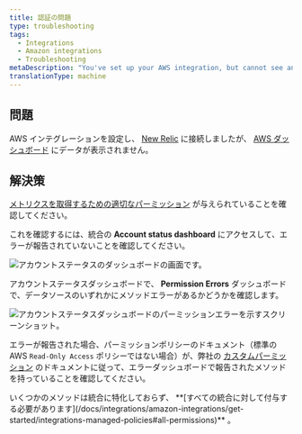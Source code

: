 ```yaml
---
title: 認証の問題
type: troubleshooting
tags:
  - Integrations
  - Amazon integrations
  - Troubleshooting
metaDescription: "You've set up your AWS integration, but cannot see any data due to authentication issues."
translationType: machine
---
```


## 問題

AWS インテグレーションを設定し、 [New Relic](/docs/integrations/amazon-integrations/get-started/connect-aws-infrastructure) に接続しましたが、 [AWS ダッシュボード](/docs/integrations/amazon-integrations/get-started/introduction-aws-integrations#insights) にデータが表示されません。

## 解決策

[メトリクスを取得するための適切なパーミッション](/docs/integrations/amazon-integrations/get-started/integrations-managed-policies) が与えられていることを確認してください。

これを確認するには、統合の **Account status dashboard** にアクセスして、エラーが報告されていないことを確認してください。

![アカウントステータスのダッシュボードの画面です。](src/images/aws-status.png 'aws-status.png')

アカウントステータスダッシュボードで、 **Permission Errors** ダッシュボードで、データソースのいずれかにメソッドエラーがあるかどうかを確認します。

![アカウントステータスダッシュボードのパーミッションエラーを示すスクリーンショット。](src/images/aws-permission-errors.png)

エラーが報告された場合、パーミッションポリシーのドキュメント（標準の AWS `Read-Only Access` ポリシーではない場合）が、弊社の [カスタムパーミッション](/docs/integrations/amazon-integrations/get-started/integrations-managed-policies) のドキュメントに従って、エラーダッシュボードで報告されたメソッドを持っていることを確認してください。

<Callout variant="important">
  いくつかのメソッドは統合に特化しておらず、
  **[すべての統合に対して付与する必要があります](/docs/integrations/amazon-integrations/get-started/integrations-managed-policies#all-permissions)**
  。
</Callout>

